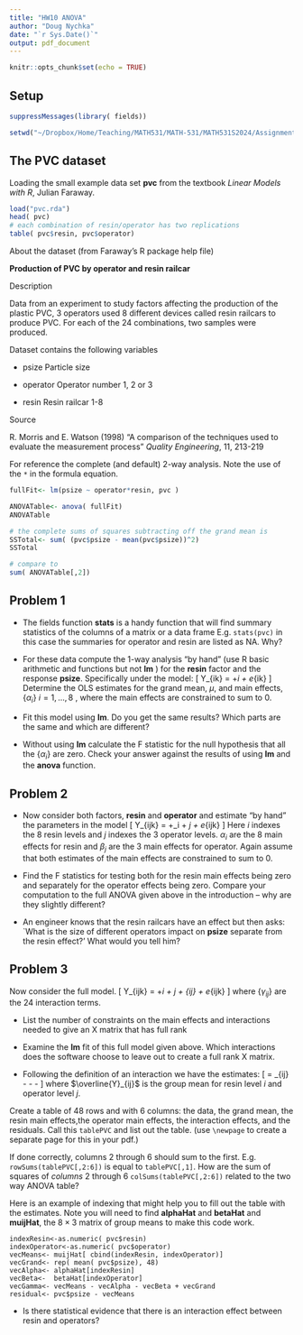 ```yaml
---
title: "HW10 ANOVA"
author: "Doug Nychka"
date: "`r Sys.Date()`"
output: pdf_document
---
```



```r
knitr::opts_chunk$set(echo = TRUE)
```
## Setup

```r
suppressMessages(library( fields))

setwd("~/Dropbox/Home/Teaching/MATH531/MATH-531/MATH531S2024/Assignments")
```

##  The PVC dataset 
Loading the small example data set **pvc** from the textbook
*Linear Models with R*,  Julian Faraway.

```r
load("pvc.rda")
head( pvc)
# each combination of resin/operator has two replications
table( pvc$resin, pvc$operator)
```


About the dataset (from Faraway's R package help file)

**Production of PVC by operator and resin railcar**

Description

Data from an experiment to study factors affecting the production of the plastic PVC, 3 operators used 8 different devices called resin railcars to produce PVC. For each of the 24 combinations, two samples were produced.


Dataset contains the following variables

- psize Particle size

- operator Operator number 1, 2 or 3

- resin Resin railcar 1-8

Source

R. Morris and E. Watson (1998) "A comparison of the techniques used to evaluate the measurement process" *Quality Engineering*, 11, 213-219
 

For reference the complete (and default) 2-way analysis. Note the use of the ```*``` in the formula equation. 

```r
fullFit<- lm(psize ~ operator*resin, pvc )

ANOVATable<- anova( fullFit)
ANOVATable

# the complete sums of squares subtracting off the grand mean is
SSTotal<- sum( (pvc$psize - mean(pvc$psize))^2)
SSTotal

# compare to 
sum( ANOVATable[,2])
```

## Problem 1

- The fields function **stats** is a handy function that will find summary statistics of the columns of a matrix or a data frame 
E.g. ```stats(pvc)``` in this case the summaries for operator and resin are listed as NA. Why?

- For these data compute the 1-way analysis "by hand" (use R basic arithmetic and functions but not **lm** ) for the **resin** factor and the response  **psize**. Specifically under the model: 
\[ Y_{ik} = \mu +\alpha_i + e_{ik} \] 
Determine the OLS estimates for the grand mean, $\mu$, and main effects,  $\{ \alpha_i \}$ $i= 1,...,8$ , where the main effects are constrained to sum to 0. 

- Fit this model using **lm**. Do you get the same results? Which parts are the same and which are different?

- Without using **lm** calculate the F statistic for the null hypothesis that all the $\{ \alpha_i \}$ are zero. Check your answer against the results of using **lm** and the **anova** function. 

## Problem 2 

- Now consider both factors, **resin** and **operator**  and estimate "by hand" the
parameters in the model 
\[ Y_{ijk} = \mu +\alpha_i + \beta_j + e_{ijk} \] 
Here $i$ indexes the 8 resin levels and $j$ indexes the 3 operator levels.
$\alpha_i$ are the 8 main effects for resin and $\beta_j$ are the 3 main effects for operator. Again assume that both estimates of the main effects are constrained to sum to 0. 

- Find the F statistics for testing both for the resin main effects being zero and separately for the operator effects being zero. Compare your computation to the full ANOVA given above in the introduction -- why are they slightly different? 

- An engineer knows that the resin railcars have an effect but then asks: `What is the size of different operators impact on **psize** separate from the resin effect?' What would you tell him?

## Problem 3 
Now consider the full model. 
\[ Y_{ijk} = \mu +\alpha_i + \beta_j +  \gamma_{ij} + e_{ijk} \]
where $\{\gamma_{ij}\}$ are the 24 interaction terms. 
 


- List the number of constraints on the main effects and interactions needed to give an X matrix that has full rank

- Examine the **lm** fit of this full model given above. Which  interactions does the software choose to leave out to create a full rank X matrix. 

- Following the definition of an interaction we have the estimates:
\[ \hat{\gamma_{ij}} = \overline{Y}_{ij} - 
\hat{\mu} - \hat{\alpha_i} - \hat{\beta_j}\]
where $\overline{Y}_{ij}$ is the group mean for resin level $i$ and operator level $j$.

Create a table of 48 rows and with 6 columns: the data, the grand mean,  the resin main effects,the operator main effects,  the interaction effects, and the residuals. Call this ```tablePVC``` and list out the table. (use 
```\newpage``` to create a separate page for this in your pdf.)

If done correctly, columns 2 through 6 should sum to the first. E.g. ```rowSums(tablePVC[,2:6])``` is equal to  ```tablePVC[,1]```.
How are the sum of squares of *columns* 2 through 6 ```colSums(tablePVC[,2:6])``` related to the  two way ANOVA table?

Here is an example of indexing that might help you to fill  out  the table with the estimates. Note you will need to find **alphaHat** and **betaHat** and **muijHat**, the $8\times3$ matrix of group means  to make this code work. 

```
indexResin<-as.numeric( pvc$resin)
indexOperator<-as.numeric( pvc$operator)
vecMeans<- muijHat[ cbind(indexResin, indexOperator)]
vecGrand<- rep( mean( pvc$psize), 48)
vecAlpha<- alphaHat[indexResin]
vecBeta<-  betaHat[indexOperator]
vecGamma<- vecMeans - vecAlpha - vecBeta + vecGrand
residual<- pvc$psize - vecMeans 
```

- Is there statistical evidence that there is an interaction effect between resin and operators? 


